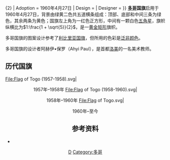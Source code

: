 
{{Infobox flag
| Name = 多哥共和国
| Article =
| Type =
| Image = Flag of Togo.svg
| Nickname =
| Morenicks =
| Use = 111111
| Symbol =
| Proportion = <math>1:\frac{1 + \sqrt{5}}{2}</math>
| Adoption = 1960年4月27日
| Design = 
| Designer = 
}}
'''[[多哥|多哥]]国旗'''启用于1960年4月27日，背景由绿黄二色共五道横条组成：顶部、底部和中间三条为绿色，其余两条为黄色；国旗左上角为一红色正方形，中间有一颗白色[[五角星|五角星]]，旗帜纵横比为<math>1:\frac{1 + \sqrt{5}}{2}</math>，是一[[黄金矩形|黄金矩形]]旗帜。

多哥国旗的图案设计参考了[[利比里亚国旗|利比里亚国旗]]，但所用的色彩是[[泛非颜色|泛非颜色]]。

多哥国旗的设计者阿赫伊•保罗（Ahyi Paul），是首都[[洛美|洛美]]的一名美术教师。

== 历代国旗 ==
<gallery>
File:Flag of Togo (1957-1958).svg|<center>1957年–1958年
File:Flag of Togo (1958-1960).svg|<center>1958年–1960年
File:Flag of Togo.svg|<center>1960年–至今
</gallery>

== 参考资料 ==
* {{cite web |url=http://www.fotw.us/flags/tg.html |title=Flag of Togo |accessdate=2007-06-09 |work=FOTW.us |publisher=Flags Of The World |deadurl=yes |archiveurl=https://web.archive.org/web/20070607220043/http://fotw.us/flags/tg.html |archivedate=2007-06-07 }}

{{非洲题目|国旗}}

[[Category:国旗|D]]
[[Category:多哥|Category:多哥]]